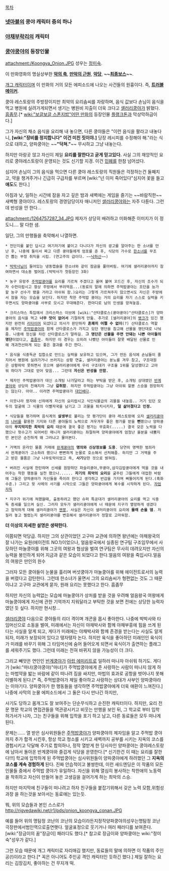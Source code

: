 [[목차]]

=== [[넷마블]]의 쿵야 캐릭터 중의 하나 ===

=== [[야채부락리]]의 캐릭터 ===

=== [[쿵야쿵야]]의 등장인물 ===
attachment:/Koongya_Onion.JPG
성우는 [[정미숙]].

이 만화영화의 명실상부한 '''[[악의 축]]''', '''[[만악의 근원]]''', '''[[악당]]''', '''~~[[최종보스]]~~'''.

[[개그 캐릭터]]이며 이 만화의 거의 모든 에피소드에 나오는 사건들의 원흉이다.
즉, '''[[트러블 메이커|트러블메이커]]'''.

쿵야 레스토랑의 주방장이지만 최악의 요리솜씨를 자랑하며, 음식 값보다 손님이 음식을 먹고 병원에 실려가게되면서 생기는 병원비 지출이 더욱 크다고 [[샐러리쿵야]]가 밝혔다. [[흠좀무]].[* [[wiki:"보글보글 스폰지밥"어떤 만화]]의 등장인물 [[플랭크톤]]과 막상막하급이다.]

그가 자신의 채소 음식을 요리해 내 놓으면, 다른 쿵야들은 "이런 음식을 팔라고 내놓다니, '''[wiki:"장비를 정지합니다" 이건 미친 짓이야.]''' 당장 레시피를 수정해야 해."라는 식으로 대하고, 양파쿵야는 ~~'''"닥쳐."'''~~ 무시하고 그냥 내놓는다.

하지만 아랑곳 않고 자신이 제일 '''요리를 잘한다고 굳게 믿고있다.''' 사실 그의 재앙적인 요리로 쿵야레스토랑이 운영되는 것도 신기할 지경. 이건 [[민폐]]를 한참 넘어섰다.

심지어 손님이 그의 음식을 먹으면 다른 쿵야 레스토랑의 직원들은 걱정하는건 둘째치고, 약을 챙겨주거나 긴급히 구급차를 부르며 [wiki:"넌 이미 죽어있다"심지어 꽃을 들고 '''애도'''도 한다.] 

아침과 낮, 일하는 시간에 잠을 자고 깊은 밤과 새벽에는 게임을 즐기는 ~~바람직한~~새벽형 쿵야이다. 레스토랑의 경영담당이자 매니저인 [[샐러리쿵야]]와는 자주 다툰다. 그런데 반성을 안 한다... 

attachment:/1264757287_34.JPG
제자가 상당히 배려하고 미화해준 이미지가 이 정도니.... 말 다한 샘.

일단, 그의 만행들을 축약해서 나열하면.

 * 전단지를 붙인 답시고 여기저기에 붙이고 다니다가 자신의 광고를 알아주는 한 소녀를 만난 후, 나중에 둘이서 짜고 다른 쿵야들에게 엄포를 준 후, 식당의 가수로 [[한소녀]]를 무조건 뽑는 부정 취직을 시킴. (연고주의 급이다. ~~[[낙하산]]~~)

 * [[박박사]]님이 들어있는 냉동캡슐을 한소녀와 같이 잠금을 풀어버림. 여기에 샐러리쿵야까지 참여하면서 대소동 벌어짐.(박박사가 첫등장인 3화)
  
 * 농구 유망주 [[주먹밥쿵야]]를 요리를 가르쳐 주겠다고 울며 불며 꼬드긴 후, 자신의 조수가 되자 수련이랍시고 항상 주방에서 부려먹음...(동료의 말에 의하면 주먹밥쿵야는 조던을 능가할 농구 선수가 됐을 거라고 아쉬워 함.)요리는 그렇게 가르쳐주지 않으면서도 자신은 주방에서 잠을 자는 모습을 보인다. 하지만 착한 주먹밥 쿵야는 거의 요리를 자기 스스로 실력을 키우면서도 양파쿵야를 사부로 모시고 우대해준다. 한마디로 남의 인생을 망쳐놓음.

 * 크리스마스 특집에서 크리스마스 이브에 [wiki:"산타클로스(쿵야쿵야)"산타클로스]가 양파쿵야의 음식을 먹고 '''너무 맛이 없어서''' 기절하게 만듦. 추가로 [샐러리쿵야]의 [[병크]]가 있긴 했지만 완전히 [[리타이어]] 되셨다고 의사가 판단하자 '''흔쾌히 어쩔 수 없이'''(?) 산타클로스 역할을 제자인 [[주먹밥쿵야]]와 함께 산타클로스가 가지고 있던 명단을 참고해 선물을 명단대로 나눠줌. 나중에 정신을 차린 산타클로스가 말하길. '''그 명단은 선물을 주면 안돼는 나쁜 아이들의 명단'''이었다고, [[흠좀무]]. 하지만 이 경우는 오히려 나빴던 아이들이 잘못 배달된 선물로 인해 개과천선하게 되는 좋은 결과를 주긴 한다.

 * 음식을 식중독균 집합소로 만드는 실력을 보유하고 있으며, 그가 만든 음식에 손님들이 줄지어서 병원에 실려가거나 쓰러지는 상황 연출, 샐러리쿵야는 분노를 겨우 참고, 구조대원은 상황파악 못하면서 웃으며 샐러리쿵야에게 우리 구조대가 구조율 1위를 달성했다고 고마워 하다가 그대로 얻어 맞음... 그런데 '''자신은 반성을 안함.'''

 * 제자인 주먹밥쿵야가 대신 소개팅 나가달라고 하는 부탁을 받은 후, 소개팅 상대였던 [[반계쿵야]]와 상당히 친해지자 그냥 '''갈취함'''. 하지만 주먹밥쿵야는 그냥 아쉬워 할뿐 스승을 원망하지는 않는다. 아아.. 이러면 주먹밥쿵야가 [[대인배]]다.

 * 이웃나라 왕자와 신하에게 자신의 요리랍시고 식인식물급의 괴물을 내놓음.. 거기 있던 모두의 얼굴에 그 식물의 이빨자국을 남기고 그 괴물을 퇴치시키자, '''덜 삶아졌다고 인정.'''

 * 식당들을 평가하며 음식계의 '''살생부'''로 불리는 맛 평가단이 쿵야 레스토랑에 오자 [[샐러리쿵야]]의 [[나비]]를 활용한 기지와 다른 쿵야들의 노력으로 겨우겨우 좋은 평가를 받을 '''뻔'''했으나 양파쿵야의 '''무지막지한 최악의 요리''' 때문에 결국 좋은 평가는 무효화(.....) 결국 갖은 노력을 다했으나 헛수고가 되어버린 매니저 샐러리쿵야는 좌절하며 양파쿵야에게 엄청난 울분을 내뿜지만 본인은 순진하게 왜 그러냐고 물어본다.

 * 거액의 온라인 물품 거래에 [[완계쿵야]]의 '''명의와 신상정보를 도용'''. 당연히 명백한 범죄라서 완계쿵야가 고소하려 했으나 뻔뻔하게 눈물로 호소해서 선처해줌. 하지만 그 거액을 주고 받은 물품은 그냥 나무토막이었고 즉, '''사기'''당한 것으로 밝혀짐.

 * 버려진 사실에 한탄하며 신세를 원망하던 파슬리쿵야,무쿵야,삼각김밥쿵야에게 먹을 것을 내어주는 착한 행동을 실천 했으나...... '''자기의 최악의 요리'''를 굶주린 그들에게 대접한 바람에 그들은 양파쿵야가 자신들을 죽이려 한다고 생각하고 반감을 가지며 삐뚤어지게 된다.(흑화수준.) 그리고 윗 사례의 사기를 시작으로 그들은 양파쿵야에게 복수를 시작하게 된다. [[자업자득]]

 * 지구가 위기에 쳐했을때, 출동하려고 했던 슈퍼 특공대가 샐러리쿵야의 요리를 먹고 식중독 증세를 일으켜 실신. 그러자 모두가 샐러리쿵야에게 너 때문에 지구가 멸망하게 생겼다고 험악하게 대해 샐러리쿵야가 [[멘붕]], 사실은 자신이 샐러리쿵야의 요리에 '''몰래 손을 댐'''. 저질러 놓고 찔렸는지 샐러리쿵야를 변호해서 샐러리쿵야가 정말로 고마워함.

'''더 이상의 자세한 설명은 생략한다.'''

이쯤되면 악당급. 하지만 그의 상관이었던 고구마 교관에 의하면 왕년에는 야채왕국의 잘 나가는 요원(에이전트 NO.1)이었으나, 얼음왕국에서 실종된 연구팀 구조임무에서 사모하던 마늘쿵야를 위해 그곳의 여왕과 협상을 벌여 연구팀은 무사히 데려오지만 자신의 능력을 봉인하게 되어 지금과 같은 모습이 되었다고 한다.얼음의 여왕을 죽입시다.얼음의 여왕은 만인의 원수

그러자 모든 쿵야들이 눈물을 흘리며 버섯쿵야가 마늘쿵야를 위해 에이전트로서의 능력을 버렸다고 감탄한다. 그런데 한소녀가 울면서 그의 요리솜씨가 형편없는 것도 그 때문이냐고 고구마 교관에게 묻자, 원래 요리는 못했다고 한다. 흠좀무

하지만 자신의 능력없는 모습에 마늘쿵야가 상처를 받을 것을 우려해 얼음왕국 여왕에게 마늘쿵야에게 자신에 관한 기억까지 지워달라고 부탁한 것을 보면 전에는 상당한 능력자였던 듯 싶다. 하지만 현시창...

[[샐러리쿵야]] 다음으로 쿵야들의 리더 격이며 개콘을 몹시 좋아한다. 나중에 박박사와 타임머신으로 소동을 벌여, 미래에서는 자신이 야채박사와 함께 야채부흥에 힘을 쓰게 된다는 사실을 알게 되고, 게다가 미래에는 야채박사와 함께 존경을 받는다는 사실도 알게 되자, 미래가 보장되어 있다고 탱자탱자 논다. 하지만 육식을 좋아하던 미래인인 육식이가 미래를 바꾸기 위해 그 타임머신에 숨어 들어오게 되면서 육식이가 출연하는 플래그를 세워주기도 했다. 그런데 미래는 전혀 바뀌지 않을 가능성이 더 크다.

그리고 빼앗은 연인인 [[반계쿵야]]가 [[아랍 에미리트]]로 일하러 떠나자 아쉬워 하기도. 게다가 [wiki:"마녀(쿵야쿵야)"마녀]가 주먹밥쿵야에게 준 사랑하는 사람이 떠나지 않게 하는 마법약을 밟는 바람에 같이 떠나려 짐을 싸지만, 마법의 효과로 공항을 벗어나지 못해 이별하게 된다.[* 즉, 주먹밥쿵야가 제일 좋아하고 사랑하는 상대가 사부인 양파쿵야라는 이야기다. 양파쿵야가 한 행동들을 생각하면 주먹밥쿵야에게 더욱 애환이 느껴진다.]나중에 사막의 눈물 에피소드에서 그 둘은 다시 만나긴 하지만,

사기도 당하고 몸개그도 잘 보여주는 단순무식하고 순진한 캐릭터이다. 하지만, 요리 전문 명문 학교의 면접관들을 역관광시키고 비웃는 만행을 보인 뒤, 그 학교로 부터 입학 허가서가 나자, 그는 친구들을 위해 입학을 포기 하고 남고, 다른 동료들은 모두 떠나게 된다.

문제는...... 열 받은 심사위원들은 [[주먹밥쿵야]]가 양파쿵야의 제자임을 알고 주먹밥 쿵야까지 추가 합격 시킨후, 항상 학교 청소를 시키고 새벽까지 공부를 시키는 지옥의 코스를 경험시키고 닥달해 주기로 합의하나, 정작 열받게 한 당사자인 양파쿵야는 쿵야레스토랑에 남아서 돌아온 반계쿵야와 즐겁게 식당을 운영한다.[* 신기한건 이 때는 요리를 잘한다!!!]
학교에 입학하게 된 주먹밥쿵야는 심사위원들이 양파쿵야에게 하려했던 그 '''지옥의 코스를 계속 경험하게''' 된다. 진짜 안습적이고 불쌍한데, 이런 새드엔딩은 이 작품의 모든 인물들 중에서 주먹밥 쿵야가 유일하다. 자신을 위해 열심히 봉사하는 착한애의 노동력을 착취하고 자신이 만들어 놓은 고생길을 걸어가게 하는 최악의 스승.

하지만 마지막에 친구들이 떠나려고 하자 친구들을 붙잡기위해서 갖은 노력 모함,위험성 과장 을 하는것을 보아서는 동료애는 있는듯.

뭐, 위의 모습들과 본인 스스로가
http://rigvedawiki.net/r1/pds/onion_koongya_conan.JPG

예를 들어 위의 명탐정 코난의 코난의 모습이라든지정작양파쿵야의성우는명탐정 코난 극장판에서범인역으로출연햇다. 얼굴표정으로 웃기거나 여러 패러디를 보여준다. [wiki:"장금이의 꿈"장금이] 패러디도 했다.[* 참고로 장금이와 양파쿵야는 wiki:"정미숙"성우가 같다.]

그런 모습 때문에 개그 캐릭터로 자리매김 했지만, 동료들의 말에 의하면 이 작품의 주인공(!)이라고 한다.[* 꼭은 아니어도 주인공 격인 캐릭터인 듯하긴 했다.] 제일 잘하는 요리는 김장김치, 좋아하는 건 무지개 떡.

